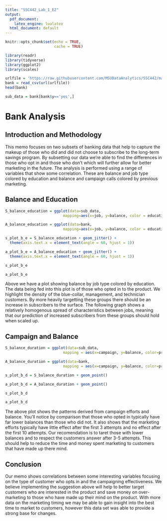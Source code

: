 ```yaml
---
title: "SSC442_Lab_1_E2"
output:
  pdf_document: 
    latex_engine: lualatex
  html_document: default
---
```


```r
knitr::opts_chunk$set(echo = TRUE,
                      cache = TRUE)
```

```r
library(readr)
library(tidyverse)
library(ggplot2)
library(scales)

urlfile = 'https://raw.githubusercontent.com/MSUDataAnalytics/SSC442/master/Labs/data/bank.csv'
bank = read_csv(url(urlfile))
head(bank)

sub_data = bank[bank$y=='yes',]
```

# Bank Analysis
## Introduction and Methodology

  This memo focuses on two subsets of banking data that help to capture the makeup of those who did and did not choose to subscribe to the long-term savings program. By subsetting our data we're able to find the differences in those who opt in and those who don't which will further allow for better marketing in the future. The analysis is performed using a range of variables that show some correlation. These are balance and job type colored by education and balance and campaign calls colored by previous marketing.

## Balance and Education
```r
S_balance_education = ggplot(data=sub_data,
                          mapping=aes(x=job, y=balance, color = education))

A_balance_education = ggplot(data=bank,
                          mapping=aes(x=job, y=balance, color = education))

s_plot_b_e = S_balance_education + geom_jitter() +
  theme(axis.text.x = element_text(angle = 60, hjust = 1))

a_plot_b_e = A_balance_education + geom_jitter() +
  theme(axis.text.x = element_text(angle = 60, hjust = 1))

s_plot_b_e

a_plot_b_e
```

  Above we have a plot showing balance by job type colored by education. The data being fed into this plot is of those who opted in to the product. We highlight the density of the blue-collar, management, and technician customers. By more heavily targetting these groups there should be an increase in subscribers to the surface. The following graph shows a relatively homogenous spread of characteristics between jobs, meaning that our prediction of increased subscribers from these groups should hold when scaled up.


## Campaign and Balance
```r
S_balance_duration = ggplot(data=sub_data,
                          mapping = aes(x=campaign, y=balance, color=previous))

A_balance_duration = ggplot(data=bank,
                          mapping = aes(x=campaign, y=balance, color=previous))

s_plot_b_d = S_balance_duration + geom_point()

a_plot_b_d = A_balance_duration + geom_point()

s_plot_b_d

a_plot_b_d
```

  The above plot shows the patterns derived from campaign efforts and balance. You'll notice by comparison that those who opted in typically have far lower balances than those who did not. It also shows that the marketing efforts typically have little effect after the first 3 attempts and no effect after the first 10 attempts. Our recomendation is to taret those with lower balances and to respect the customers answer after 3-5 attempts. This should help to reduce the time and money spent marketing to customers that have made up there mind.
  
## Conclusion

  Our memo shows correlations between some interesting variables focusing on the type of customer who opts in and the campaigning effectiveness. We believe implementing the suggestion above will help to better target customers who are interested in the product and save money on over-marketing to those who have made up their mind on the product. With more data on the marketing timing we may be able to gain insight into the best time to market to customers, however this data set was able to provide a strong base for changes.